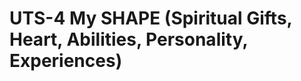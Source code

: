 # UTS-4 My SHAPE (Spiritual Gifts, Heart, Abilities, Personality, Experiences)

<!-- > **Tujuan:** Merangkum rancangan diri (charter) agar saya melayani, berkarya, dan memimpin secara paling selaras dengan karunia dan pengalaman hidup saya. Dapat langsung ditempel ke halaman **UTS-4 — My SHAPE** dan dipakai sebagai acuan aksi 90 hari.

Sumber [VIA assessment](StrengthsProfile-Armein-Langi.pdf)
---

## 0) Ringkasan 1 Halaman

**Peran Inti:** Profesor & Elder — perancang ekosistem belajar-bernilai, pembimbing, dan pemimpin pelayanan komunitas.
**Misi:** Mengangkat kualitas hidup melalui *smart engineering* dan *value-oriented education*, khususnya bagi lansia/keluarga/komunitas (GRACE), serta pelayanan gerejawi yang menumbuhkan kasih dan pengharapan.
**Kekuatan Utama:** mengkonsep sistem utuh, menulis & mengajar, membangun jejaring, merancang rubrik/alat evaluasi, menggerakkan proyek lintas-disiplin.
**Dampak yang Dituju:** karya, kurikulum, dan pelayanan yang menumbuhkan karakter, keterampilan, serta kesejahteraan berkeadilan.

**Peta SHAPE (singkat):**

* **S — Spiritual Gifts:** Teaching, Shepherding/Pastoring, Leadership, Wisdom/Discernment, Exhortation/Encouragement, Administration.
* **H — Heart (Minat & Cinta Pelayanan):** pendidikan berorientasi nilai; kesejahteraan lansia & keluarga (GRACE); pembinaan iman; menulis kisah/novel/lirik; rekayasa cerdas & AI untuk kebaikan bersama; mentorship mahasiswa-dosen; penguatan jemaat.
* **A — Abilities (Kemampuan):** perancangan sistem (PSKVE/TISE), kurikulum & rubrik, riset & publikasi, menulis multi-format (Quarto/LaTeX), pemrograman (Python/R/Prolog/Modelica), komunikasi publik, memimpin kolaborasi.
* **P — Personality (Gaya Kepribadian Kerja):** strategis & reflektif, berorientasi visi & nilai, analitis-sistemik, kolaboratif, tenang dalam krisis, suka membangun standar & alat.
* **E — Experiences (Pengalaman Kunci):** dosen & peneliti lintas proyek (GRACE, Smart Engineering, pendidikan), Elder & pengorganisasi jemaat, penulis kreatif, arsitek sistem pengetahuan (Obsidian/GitHub/Quarto), penggerak sarasehan & penggalangan dukungan.

---

## 1) S — Spiritual Gifts (Karunia Rohani)

* **Teaching & Wisdom/Discernment:** mengubah konsep kompleks menjadi peta belajar, rubrik, dan alat evaluasi yang memampukan.
* **Shepherding/Pastoring & Exhortation:** membimbing individu/kelompok dengan empati, meneguhkan, dan memberi arah.
* **Leadership & Administration:** merancang ekosistem (orang–proses–alat) dengan target berdampak dan terukur.

**Indikator Bukti:** silabus & rubrik (II-2100/EL2007), naskah pengajaran, bimbingan riset, modul/website kelas, program jemaat.

---

## 2) H — Heart (Minat, Nilai, Kepedulian)

* Pendidikan yang **mencipta nilai** (CPMK↔rubrik↔artefak nyata).
* **GRACE**: kualitas hidup lansia/keluarga melalui sistem dukung cerdas & komunitas saling-melayani.
* **Gereja & Komunitas**: penguatan iman, kesalingan, dan pelayanan kasih.
* **Kreativitas naratif**: kisah/novel/lirik sebagai sarana edukasi & pengharapan.
* **Rekayasa cerdas & AI** untuk kemaslahatan.

**Masalah yang ingin dipecahkan:** kesenjangan antara pengetahuan–karakter–aksi; pembelajaran kurang bermakna; layanan komunitas belum terukur dampaknya.

---

## 3) A — Abilities (Kemampuan Andal)

* **Perancangan sistem** (PSKVE/TISE), *value co‑creation*, finansial rekayasa, desain instrumen penilaian.
* **Kurikulum & pedagogi**: CPMK↔rubrik↔tugas↔bukti; otomasi alur kerja (Python/Quarto/GitHub).
* **Riset & penulisan ilmiah**; **karya kreatif** (prosa, lirik, ceramah/khotbah).
* **Teknis**: Python, R, Prolog (ontologi), Modelica, Quarto/LaTeX, Obsidian, GitHub, Graphviz.
* **Komunikasi & kepemimpinan**: orasi publik, fasilitasi sarasehan, negosiasi kolaborasi.

---

## 4) P — Personality (Gaya Kerja & Kolaborasi)

* **Strategis‑sistemik** (melihat gambaran besar, memetakan bagian-bagian).
* **Reflektif & nilai‑driven** (standar etis & mutu).
* **Kolaboratif** (membangun jejaring, memberi ruang tumbuh).
* **Tenang‑tangguh** (fokus hasil jangka panjang).
* **Pembelajar & pembuat alat** (suka membuat template, rubrik, pipeline).

---

## 5) E — Experiences (Pengalaman Pembentuk)

* **Akademik & Riset:** merancang mata kuliah, SLR AI & transformasi digital, proyek GRACE & Smart Engineering.
* **Pelayanan & Organisasi:** Elder GKI, fasilitator sarasehan, penggalangan dukungan jemaat, pembinaan rohani.
* **Kreasi Konten:** penulisan novel/khotbah/lirik; produksi materi ajar multi‑format.
* **Infrastruktur Pengetahuan:** Obsidian–GitHub–Quarto, rubrik otomatis, bank soal.

**Pelajaran Inti:** integrasi iman–ilmu–nilai; sistem yang baik melipatgandakan orang baik; narasi menggerakkan aksi.

---

## 6) Piagam Diri (Self‑Charter)

**Misi Hidup:** merancang dan menggerakkan ekosistem pembelajaran & pelayanan yang memerdekakan, bermakna, dan berkeadilan.
**Nilai Inti:** kasih, integritas, kebijaksanaan, keberanian, mutu, keberpihakan pada yang lemah.
**Peran Inti:** Perancang sistem nilai‑pembelajaran; Pembimbing & pengajar; Pemimpin pelayanan komunitas.
**Kompas Keputusan:** (1) Dampak pada manusia; (2) Keselarasan nilai; (3) Keberlanjutan; (4) Kemampuan tim mengelola; (5) Bukti terukur.
**Janji Pelayanan:** hadir dengan empati, mendengar, memberi arah praktis, membangun alat agar orang lain bertumbuh.
**Batasan:** menolak proyek yang mengabaikan martabat manusia/etika; menjaga ritme kerja‑istirahat‑keluarga.

---

## 7) Narasi 90 Detik (Elevator Pitch)

“Saya seorang profesor dan elder yang merancang ekosistem belajar dan pelayanan berbasis nilai. Karunia saya mengajar, membimbing, dan memimpin dengan pendekatan sistem: mengubah konsep besar menjadi peta, rubrik, dan alat yang membuat orang bertumbuh. Hati saya pada pendidikan bermakna, kesejahteraan lansia dan keluarga, serta penguatan jemaat. Dengan pengalaman lintas riset, kurikulum, dan pelayanan, saya menghubungkan ilmu, iman, dan aksi. Target saya sederhana: menghadirkan karya dan komunitas yang saling menguatkan—di kelas, di gereja, dan di masyarakat—agar lebih banyak orang hidup berkualitas, berpengharapan, dan siap melayani.”

---

## 8) Service‑Fit Map (Tempat Saya Paling Berdampak)

* **Kampus:** perancangan kurikulum & rubrik; mentorship riset; otomasi pipeline belajar; kuliah & orasi.
* **Jemaat:** pembinaan rohani & khotbah; fasilitasi sarasehan; program lansia/keluarga (GRACE).
* **Riset‑Inovasi:** desain platform nilai‑ciptakan (PSKVE); publikasi; konsorsium kolaborasi.
* **Kreasi Naratif:** kisah/lirik sebagai media edukasi & penguatan batin.

---

## 9) Evidences (Artefak & Tautan)

> Ganti tanda [ ] dengan tautan/berkas Anda.

* [ ] Silabus & rubrik II‑2100 / EL2007
* [ ] Modul/website kelas & bank soal
* [ ] Khotbah/renungan & materi sarasehan
* [ ] Publikasi/SLR & proposal riset (GRACE, dsb.)
* [ ] Novel/lirik & materi kreatif
* [ ] Pipeline otomasi (Quarto/GitHub/Obsidian)

---

## 10) Rencana Aksi 90 Hari (SMART)

1. **Rampungkan halaman UTS (KIPP/All‑About‑Me) end‑to‑end.**
   *Outcome:* semua tugas berisi bukti + rubrik; *Due:* T‑14 hari.
2. **Mentor 3 tim mahasiswa menyusun artefak bernilai.**
   *Outcome:* 3 proyek dengan metrik dampak; *Due:* T‑45 hari.
3. **Pilot GRACE micro‑service di jemaat.**
   *Outcome:* 1 layanan kecil terukur (mis. pendampingan lansia); *Due:* T‑90 hari.
4. **Publikasi ringkas (working paper) integrasi iman–ilmu–nilai.**
   *Outcome:* 1 naskah pra‑cetak; *Due:* T‑75 hari.

---

## 11) SHAPE ↔ CPMK (Interpersonal & Public Communication)

* **Self‑awareness & refleksi (CPMK‑S):** dituangkan pada Piagam Diri & Narasi 90 detik.
* **Empati & komunikasi etis (CPMK‑E):** Shepherding/Exhortation → khotbah, mentoring, review berempati.
* **Storytelling & presentasi (CPMK‑P):** Teaching + kreasi naratif → kuliah, cerita, lirik.
* **Kolaborasi & kepemimpinan (CPMK‑K):** Leadership/Administration → proyek riset/komunitas terukur.

---

## 12) Self‑Assessment Rubrik UTS‑4 (isi skormu)

| Kriteria                | Deskripsi                      | Skor (1–5) | Bukti |
| ----------------------- | ------------------------------ | ---------: | ----- |
| Kelengkapan SHAPE       | S‑H‑A‑P‑E jelas & terisi       |            |       |
| Koherensi Piagam Diri   | misi‑nilai‑peran konsisten     |            |       |
| Narasi 90 detik         | ringkas, kuat, mengundang aksi |            |       |
| Evidence & Aksi 90 hari | tautan bukti & rencana SMART   |            |       |

**Total (maks 20):** [ ]
**Tingkat:** ☐ A (≥85%) ☐ B (70–84%) ☐ C (60–69%) ☐ D (50–59%) ☐ E (<50%)

---

## 13) Versi Ultra‑Ringkas (≤140 kata)

“Saya profesor & elder dengan karunia mengajar, membimbing, dan memimpin secara sistemik. Hati saya pada pendidikan bernilai, kesejahteraan lansia/keluarga (GRACE), dan penguatan jemaat. Kemampuan saya merancang kurikulum, rubrik, dan alat otomasi belajar; menulis ilmiah & kreatif; serta menggerakkan kolaborasi. Pengalaman saya di kampus, gereja, riset, dan kreasi konten mengajarkan integrasi iman–ilmu–aksi. Misi saya menghadirkan ekosistem yang memerdekakan: di kelas melalui pembelajaran bermakna; di jemaat melalui pelayanan kasih yang terukur; dan di masyarakat melalui inovasi yang adil. Target 90 hari: menuntaskan artefak UTS, mementori 3 tim mahasiswa, memulai layanan mikro GRACE, dan menerbitkan naskah ringkas.”


## Piagam Diri — Armein Z. R. Langi

**Pernyataan Misi**
Saya adalah insinyur-pendidik dan penulis yang menyalakan sukacita belajar, menumbuhkan empati, dan merancang sistem cerdas yang memuliakan Tuhan serta meningkatkan kualitas hidup keluarga, kampus, dan komunitas. (Struktur mengikuti kerangka *My SHAPE*—Piagam Diri 1-halaman. )

**S — Signature Strengths (inti kekuatan khas)**
Humor, Spiritualitas, Kreativitas, Suka Belajar, Keingintahuan, Pandangan (wisdom/perspective), Bersyukur, Keadilan, Kecerdasan Sosial, Kejujuran, Kepemimpinan. (Sumber: VIA Character Strengths Profile, 13 Okt 2025. )

**H — Heart (nilai & panggilan)**
Empati sebagai kecerdasan tertinggi; kebaikan lebih utama daripada sekadar pintar; pencarian “The True Reality”; sukacita hidup yang mengasihi; keluarga sebagai ekosistem kasih. (Disimpulkan dari tulisan-tulisan Anda di blog: *Empati: Kecerdasan Tertinggi*; *On Being Nice*; *The Truth, The True Reality*; tagline blog; catatan keluarga. ([Armein Z. R. Langi in the City of Eden][1]))

**A — Aptitudes & Acquired Skills (bakat & keterampilan kunci)**
Perancangan & penelitian sistem/komputasi (speech compression, FPGA), rekayasa & kurikulum, kepemimpinan akademik, penulisan & penceritaan, fasilitasi pembelajaran, sistem & organisasi. (Contoh teknis: riset speech compression & desain kontrol prosesor pada awal karier. ([Armein Z. R. Langi in the City of Eden][2]))

**P — Personality (gaya kerja yang menonjol)**
Reflektif-analitis, empatik-inklusif, visioner, pembelajar antusias, kolaboratif; berpihak pada keadilan & integritas. (Disintesis dari pola kekuatan VIA dan tema tulisan Anda. )

**E — Experiences (jejak pembentuk identitas)**

* **Ketangguhan pribadi** — “The Child Who Learned to Walk at the Disneyland”: ketekunan, berjalan dalam dingin, terus melangkah menuju tujuan. ([Armein Z. R. Langi in the City of Eden][3])
* **Lompatan kompetensi awal** — perjalanan riset: software speech compression jadi dalam 3 bulan; desain chip kontrol di Xilinx FPGA; menulis paper. ([Armein Z. R. Langi in the City of Eden][2])
* **Keluarga & komunitas** — keluarga besar sebagai sumber nilai, pelayanan, dan sukacita. ([Armein Z. R. Langi in the City of Eden][4])
* **Standar keunggulan** — sensibilitas benchmarking sains & pendidikan (refleksi tentang Caltech). ([Armein Z. R. Langi in the City of Eden][5])

**Janji Praktis (Operating Principles)**

1. *People first with empathy* • 2) *Truth-seeking with humility* • 3) *Design for value & justice* • 4) *Teach what I practice, practice what I teach* • 5) *Joyful learning, faithful living*. (Kerangka dan cara merangkum diadaptasi dari *My SHAPE Toolkit*. )

---

## Narasi Diri (versi 90 detik)

Saya Armein—insinyur, pendidik, dan penulis—yang percaya bahwa pengetahuan hanya bermakna bila melahirkan kasih dan keadilan. Kekuatan saya adalah **spiritualitas yang membumi, kreativitas rekayasa, dan kegembiraan belajar tanpa henti**, yang saya pakai untuk menyalakan semangat orang lain. 

Perjalanan saya ditempa oleh pengalaman yang mengajarkan **ketekunan**—mulai dari “berjalan dalam dingin” hingga tuntas menyelesaikan riset komputasi dan merancang sistem sejak awal karier. Keluarga dan komunitas menjadi ekosistem kasih tempat saya belajar bahwa **kebaikan lebih tinggi nilainya daripada sekadar pintar** dan **empati adalah kecerdasan tertinggi**. ([Armein Z. R. Langi in the City of Eden][3])

Ke depan, saya ingin terus **mendesain lingkungan belajar dan sistem cerdas** yang memuliakan Tuhan dan membawa berkat nyata—membentuk insan pembelajar yang jujur, adil, dan penuh syukur—seraya menjaga sukacita: *joy of loving and exciting life*. ([Armein Z. R. Langi in the City of Eden][3])

---

## Narasi Diri (versi panjang, 3–5 paragraf)

**Kini.** Saya mengabdikan diri sebagai insinyur-pendidik yang merancang pengalaman belajar dan sistem cerdas agar manusia bertumbuh utuh: cakap teknis, peka nurani, dan gembira belajar. Kekuatan saya—spiritualitas, kreativitas, suka belajar, keingintahuan, perspektif, keadilan, dan kepemimpinan—mengarahkan cara saya memimpin, mengajar, dan menulis. 

**Dulu—titik balik.** Saya belajar bahwa langkah kecil yang konsisten mengalahkan rintangan besar: berjalan sendirian dalam dingin—secara harfiah dan metaforis—membentuk ketahanan batin. Di laboratorium, saya menuntaskan perangkat lunak **speech compression** dalam waktu singkat dan merancang **control unit** berbasis FPGA, lalu menulis paper pertama—momen yang mengajarkan disiplin, standar mutu, dan keberanian intelektual. ([Armein Z. R. Langi in the City of Eden][3])

**Nilai yang saya pegang.** Saya memilih **kebaikan** di atas sekadar **kepintaran**, menempatkan **empati** sebagai kecerdasan tertinggi, dan mengejar **kebenaran sebagai realitas yang sesungguhnya**. Keluarga besar meneguhkan panggilan itu—rumah sebagai laboratorium kasih dan keadilan. ([Armein Z. R. Langi in the City of Eden][6])

**Ke depan.** Dengan kerangka **My SHAPE**, saya terus menyelaraskan kekuatan, nilai, keterampilan, gaya kerja, dan pengalaman untuk merancang program, riset, dan karya tulis yang berdampak—agar teknologi menjadi pelayan kemanusiaan, dan setiap ruang belajar menjadi *City of Eden*: tempat sukacita, kasih, dan keunggulan bertemu. 



[1]: https://azrl.wordpress.com/2010/04/06/empati-kecerdasan-tertinggi/?utm_source=chatgpt.com "Empati: Kecerdasan Tertinggi | Armein Z. R. Langi in the City of Eden"
[2]: https://azrl.wordpress.com/2008/05/25/the-journey-4/?utm_source=chatgpt.com "The Journey (4) - Armein Z. R. Langi in the City of Eden"
[3]: https://azrl.wordpress.com/?utm_source=chatgpt.com "Armein Z. R. Langi in the City of Eden | Joy of loving and ..."
[4]: https://azrl.wordpress.com/2008/12/01/family/?utm_source=chatgpt.com "Family | Armein Z. R. Langi in the City of Eden"
[5]: https://azrl.wordpress.com/2008/07/29/caltech/?utm_source=chatgpt.com "Caltech | Armein Z. R. Langi in the City of Eden"
[6]: https://azrl.wordpress.com/2010/01/09/on-being-nice/?utm_source=chatgpt.com "On Being Nice | Armein Z. R. Langi in the City of Eden" -->
